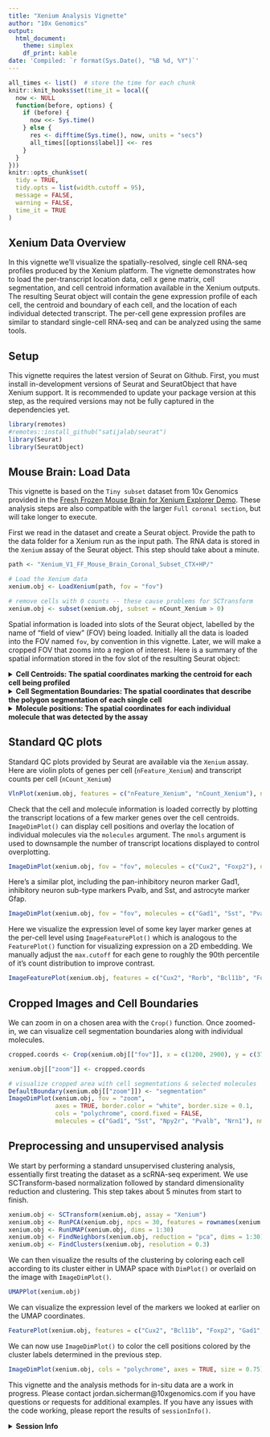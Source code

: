 ```yaml
---
title: "Xenium Analysis Vignette"
author: "10x Genomics"
output:
  html_document:
    theme: simplex
    df_print: kable
date: 'Compiled: `r format(Sys.Date(), "%B %d, %Y")`'
---
```


```r
all_times <- list()  # store the time for each chunk
knitr::knit_hooks$set(time_it = local({
  now <- NULL
  function(before, options) {
    if (before) {
      now <<- Sys.time()
    } else {
      res <- difftime(Sys.time(), now, units = "secs")
      all_times[[options$label]] <<- res
    }
  }
}))
knitr::opts_chunk$set(
  tidy = TRUE,
  tidy.opts = list(width.cutoff = 95),
  message = FALSE,
  warning = FALSE,
  time_it = TRUE
)
```

## Xenium Data Overview

In this vignette we'll visualize the spatially-resolved, single cell RNA-seq profiles produced by the Xenium platform. The vignette demonstrates how to load the per-transcript location data, cell x gene matrix, cell segmentation, and cell centroid information available in the Xenium outputs. The resulting Seurat object will contain the gene expression profile of each cell, the centroid and boundary of each cell, and the location of each individual detected transcript. The per-cell gene expression profiles are similar to standard single-cell RNA-seq and can be analyzed using the same tools.

## Setup

This vignette requires the latest version of Seurat on Github. First, you must install in-development versions of Seurat and SeuratObject that have Xenium support. It is recommended to update your package version at this step, as the required versions may not be fully captured in the dependencies yet.
```r
library(remotes)
#remotes::install_github("satijalab/seurat")
library(Seurat)
library(SeuratObject)
```

## Mouse Brain: Load Data

This vignette is based on the `Tiny subset` dataset from 10x Genomics provided in the [Fresh Frozen Mouse Brain for Xenium Explorer Demo](https://www.10xgenomics.com/resources/datasets/fresh-frozen-mouse-brain-for-xenium-explorer-demo-1-standard). These analysis steps are also compatible with the larger `Full coronal section`, but will take longer to execute.

First we read in the dataset and create a Seurat object. Provide the path to the data folder for a Xenium run as the input path. The RNA data is stored in the `Xenium` assay of the Seurat object. This step should take about a minute.

```r
path <- "Xenium_V1_FF_Mouse_Brain_Coronal_Subset_CTX+HP/"

# Load the Xenium data
xenium.obj <- LoadXenium(path, fov = "fov")

# remove cells with 0 counts -- these cause problems for SCTransform
xenium.obj <- subset(xenium.obj, subset = nCount_Xenium > 0)
```
Spatial information is loaded into slots of the Seurat object, labelled by the name of "field of view" (FOV) being loaded. Initially all the data is loaded into the FOV named `fov`, by convention in this vignette. Later, we will make a cropped FOV that zooms into a region of interest. Here is a summary of the spatial information stored in the fov slot of the resulting Seurat object:

<details>
  <summary>**Cell Centroids: The spatial coordinates marking the centroid for each cell being profiled**</summary>

```r
# Get the center position of each centroid. There is one row per cell in this dataframe.
head(GetTissueCoordinates(xenium.obj[["fov"]][["centroids"]]))
```
</details>
<details>
  <summary>**Cell Segmentation Boundaries: The spatial coordinates that describe the polygon segmentation of each single cell**</summary>

```r
# Get the coordinates for each segmentation vertex. Each cell will have a variable number of vertices describing its shape.
head(GetTissueCoordinates(xenium.obj[["fov"]][["segmentation"]]))
```
</details>
<details>
  <summary>**Molecule positions: The spatial coordinates for each individual molecule that was detected by the assay**</summary>

```r
# Fetch molecules positions for Gad1
head(FetchData(xenium.obj[["fov"]][["molecules"]], vars="Gad1"))
```
</details>

## Standard QC plots
Standard QC plots provided by Seurat are available via the `Xenium` assay. Here are violin plots of genes per cell (`nFeature_Xenium`) and transcript counts per cell (`nCount_Xenium`)
```r
VlnPlot(xenium.obj, features = c("nFeature_Xenium", "nCount_Xenium"), ncol = 2, pt.size = 0)
```

Check that the cell and molecule information is loaded correctly by plotting the transcript locations of a few marker genes over the cell centroids. `ImageDimPlot()` can display cell positions and overlay the location of individual molecules via the `molecules` argument. The `nmols` argument is used to downsample the number of transcript locations displayed to control overplotting.

```r
ImageDimPlot(xenium.obj, fov = "fov", molecules = c("Cux2", "Foxp2"), nmols = 20000, mols.cols = c("blue", "green"), axes = TRUE)
```
Here's a similar plot, including the pan-inhibitory neuron marker Gad1, inhibitory neuron sub-type markers Pvalb, and Sst, and astrocyte marker Gfap.
```r
ImageDimPlot(xenium.obj, fov = "fov", molecules = c("Gad1", "Sst", "Pvalb", "Gfap"), nmols = 20000)
```

Here we visualize the expression level of some key layer marker genes at the per-cell level using `ImageFeaturePlot()` which is analogous to the `FeaturePlot()` function for visualizing expression on a 2D embedding. We manually adjust the `max.cutoff` for each gene to roughly the 90th percentile of it's count distribution to improve contrast.

```r
ImageFeaturePlot(xenium.obj, features = c("Cux2", "Rorb", "Bcl11b", "Foxp2"), max.cutoff = c(25, 35, 12, 10), size = 0.75, cols = c("white", "red"))
```

## Cropped Images and Cell Boundaries

We can zoom in on a chosen area with the `Crop()` function. Once zoomed-in, we can visualize cell segmentation boundaries along with individual molecules.
```r
cropped.coords <- Crop(xenium.obj[["fov"]], x = c(1200, 2900), y = c(3750, 4550), coords = "plot")

xenium.obj[["zoom"]] <- cropped.coords

# visualize cropped area with cell segmentations & selected molecules
DefaultBoundary(xenium.obj[["zoom"]]) <- "segmentation"
ImageDimPlot(xenium.obj, fov = "zoom", 
             axes = TRUE, border.color = "white", border.size = 0.1,
             cols = "polychrome", coord.fixed = FALSE,
             molecules = c("Gad1", "Sst", "Npy2r", "Pvalb", "Nrn1"), nmols = 10000)
```

## Preprocessing and unsupervised analysis
We start by performing a standard unsupervised clustering analysis, essentially first treating the dataset as a scRNA-seq experiment. We use SCTransform-based normalization followed by standard dimensionality reduction and clustering. This step takes about 5 minutes from start to finish.

```r
xenium.obj <- SCTransform(xenium.obj, assay = "Xenium")
xenium.obj <- RunPCA(xenium.obj, npcs = 30, features = rownames(xenium.obj))
xenium.obj <- RunUMAP(xenium.obj, dims = 1:30)
xenium.obj <- FindNeighbors(xenium.obj, reduction = "pca", dims = 1:30)
xenium.obj <- FindClusters(xenium.obj, resolution = 0.3)
```

We can then visualize the results of the clustering by coloring each cell according to its cluster either in UMAP space with `DimPlot()` or overlaid on the image with `ImageDimPlot()`.

```r
UMAPPlot(xenium.obj)
```

We can visualize the expression level of the markers we looked at earlier on the UMAP coordinates.
```r
FeaturePlot(xenium.obj, features = c("Cux2", "Bcl11b", "Foxp2", "Gad1", "Sst", "Gfap"))
```

We can now use `ImageDimPlot()` to color the cell positions colored by the cluster labels determined in the previous step.
```r
ImageDimPlot(xenium.obj, cols = "polychrome", axes = TRUE, size = 0.75)
```

This vignette and the analysis methods for in-situ data are a work in progress. Please contact jordan.sicherman@10xgenomics.com if you have questions or requests for additional examples. If you have any issues with the code working, please report the results of `sessionInfo()`. 

<details>
  <summary>**Session Info**</summary>
```r
sessionInfo()
```
</details>
